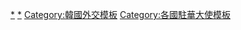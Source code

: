{{Navbox
|name  = 韓國駐華大使
|title = [[朝鲜半岛驻华大使列表|韓國駐華大使]]
|state = {{{state|collapsed}}}
|listclass = hlist
|image = [[File:Emblem of South Korea.svg|80px]]
|group1 = [[韓國駐中華民國大使列表|大韓民國駐<br>中華民國大使及特使]]<br>1948－1992
|list1  = {{Navbox subgroup
|group1=駐南京
|list1=
[[鄭桓範]]（特使；1948－1949）{{to}}[[申锡雨 (1895年)|申锡雨]]（1949－1950）
|group2=駐台北
|list2=
[[申锡雨 (1895年)|申锡雨]]（1949－1950）{{to}}[[李範奭]]（1950－1951）{{to}}[[金弘壹]]（1951－1960）{{to}}[[白善烨]]（1960－1961）{{to}}[[崔用德]]（1961－1962）{{to}}[[金信]]（1962－1971）{{to}}[[金桂元]]（1971－1978）{{to}}[[玉滿鎬]]（1978－1981）{{to}}[[金鍾坤]]（1981－1985）{{to}}[[金相台]]（1985－1988）{{to}}[[韓哲洙]]（1988－1991）{{to}}[[朴魯榮]]（1991－1992）
}}

|group2 =大韓民國駐<br>[[中华人民共和国]]大使<br>1992－
|list2  = 
{{Link-ko|盧載源|노재원}}（1992－1993）{{to}}{{Link-ko|黃秉泰|황병태}}（1993－1995）{{to}}{{Link-ko|鄭鍾旭|정종욱}}（1996－1998）{{to}}[[权丙铉]]（1998－2000）{{to}}[[洪淳瑛]]（2000－2001）{{to}}{{Link-ko|金夏中|김하중}}（2001－2008）{{to}}{{Link-ko|辛正承|신정승}}（2008－2009）{{to}}[[柳佑益]]（2010－2011）{{to}}{{Link-ko|李揆亨|이규형 (1951년)}}（2011－2013）{{to}}[[權寧世]]（2013－2015）{{to}}[[金章洙]]（2015－2017）{{to}}[[盧英敏]]（2017－2019）{{to}}[[张夏成]]（2019－2022）{{to}}[[鄭在浩]]（2022－）

}}<noinclude>
[[Category:韩国驻华大使|*]]
[[Category:韓國駐中華民國大使|*]]
[[Category:韓國外交模板]]
[[Category:各國駐華大使模板]]
</noinclude>